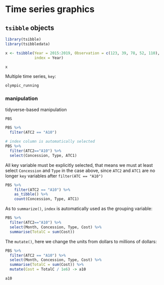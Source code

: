 
# Time series graphics  



## `tsibble` objects  

```r
library(tsibble)
library(tsibbledata)
```

```r
x <- tsibble(Year = 2015:2019, Observation = c(123, 39, 78, 52, 110), 
             index = Year)

x
```



Multiple time series, `key`:  

```r
olympic_running
```

### manipulation  

tidyverse-based manipulation

```r
PBS

PBS %>%
  filter(ATC2 == "A10")

# index column is automatically selected
PBS %>%
  filter(ATC2=="A10") %>%
  select(Concession, Type, ATC1)
```

All key variable must be explicitly selected, that means we must at least select `Concession` and `Type` in the case above, since `ATC2` and `ATC1` are no longer `key` variables after `filter(ATC == "A10")`

```r
PBS %>% 
    filter(ATC2 == "A10") %>% 
    as_tibble() %>% 
    count(Concession, Type, ATC1)
```

As to `summarize()`, `index` is automatically used as the grouping variable:  

```r
PBS %>%
  filter(ATC2=="A10") %>%
  select(Month, Concession, Type, Cost) %>%
  summarise(TotalC = sum(Cost))
```

The  `mutate()`, here we change the units from dollars to millions of dollars:
```r
PBS %>%
  filter(ATC2 == "A10") %>%
  select(Month, Concession, Type, Cost) %>%
  summarise(TotalC = sum(Cost)) %>%
  mutate(Cost = TotalC / 1e6) -> a10

a10
```

